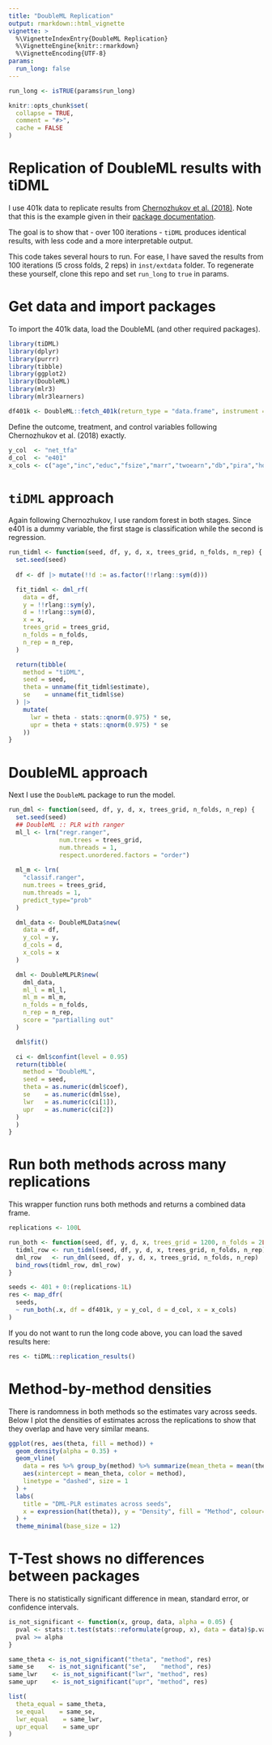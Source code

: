 ```yaml
---
title: "DoubleML Replication"
output: rmarkdown::html_vignette
vignette: >
  %\VignetteIndexEntry{DoubleML Replication}
  %\VignetteEngine{knitr::rmarkdown}
  %\VignetteEncoding{UTF-8}
params:
  run_long: false
---
```


```r
run_long <- isTRUE(params$run_long)

knitr::opts_chunk$set(
  collapse = TRUE,
  comment = "#>",
  cache = FALSE
)
```
# Replication of DoubleML results with tiDML

I use 401k data to replicate results from <a href="https://arxiv.org/abs/1608.00060">Chernozhukov et al. (2018)</a>. Note that this is the example given in their <a href="https://docs.doubleml.org/stable/examples/py_double_ml_pension.html">package documentation</a>. 

The goal is to show that - over 100 iterations - `tiDML` produces identical results, with less code and a more interpretable output.

This code takes several hours to run. For ease, I have saved the results from 100 iterations (5 cross folds, 2 reps) in `inst/extdata` folder. To regenerate these yourself, clone this repo and set `run_long` to `true` in params.

# Get data and import packages

To import the 401k data, load the DoubleML (and other required packages).  

```r
library(tiDML)
library(dplyr)
library(purrr)
library(tibble)
library(ggplot2)
library(DoubleML)
library(mlr3)
library(mlr3learners)
```
```r
df401k <- DoubleML::fetch_401k(return_type = "data.frame", instrument = FALSE)
```

Define  the outcome, treatment, and control variables following Chernozhukov et al. (2018) exactly. 

```r
y_col  <- "net_tfa"
d_col  <- "e401"
x_cols <- c("age","inc","educ","fsize","marr","twoearn","db","pira","hown")
```

# `tiDML` approach

Again following Chernozhukov, I use random forest in both stages. Since e401 is a dummy variable, the first stage is classification while the second is regression. 

```r
run_tidml <- function(seed, df, y, d, x, trees_grid, n_folds, n_rep) {
  set.seed(seed)
  
  df <- df |> mutate(!!d := as.factor(!!rlang::sym(d)))

  fit_tidml <- dml_rf(
    data = df,
    y = !!rlang::sym(y),
    d = !!rlang::sym(d),
    x = x,
    trees_grid = trees_grid,
    n_folds = n_folds,
    n_rep = n_rep,
  )

  return(tibble(
    method = "tiDML",
    seed = seed,
    theta = unname(fit_tidml$estimate),
    se    = unname(fit_tidml$se)
  ) |>
    mutate(
      lwr = theta - stats::qnorm(0.975) * se,
      upr = theta + stats::qnorm(0.975) * se
    ))
}

```

# DoubleML approach

Next I use the `DoubleML` package to run the model.

```r
run_dml <- function(seed, df, y, d, x, trees_grid, n_folds, n_rep) {
  set.seed(seed)
  ## DoubleML :: PLR with ranger
  ml_l <- lrn("regr.ranger",
              num.trees = trees_grid, 
              num.threads = 1,
              respect.unordered.factors = "order")
  
  ml_m <- lrn(
    "classif.ranger",
    num.trees = trees_grid,
    num.threads = 1,
    predict_type="prob"
  )

  dml_data <- DoubleMLData$new(
    data = df, 
    y_col = y, 
    d_cols = d, 
    x_cols = x
  )

  dml <- DoubleMLPLR$new(
    dml_data, 
    ml_l = ml_l, 
    ml_m = ml_m,
    n_folds = n_folds,
    n_rep = n_rep,
    score = "partialling out"
  )

  dml$fit()

  ci <- dml$confint(level = 0.95)
  return(tibble(
    method = "DoubleML",
    seed = seed,
    theta = as.numeric(dml$coef),
    se    = as.numeric(dml$se),
    lwr   = as.numeric(ci[1]),
    upr   = as.numeric(ci[2])
  )
  )
}
```

# Run both methods across many replications

This wrapper function runs both methods and returns a combined data frame.

```r

replications <- 100L

run_both <- function(seed, df, y, d, x, trees_grid = 1200, n_folds = 2L, n_rep = 2L) {
  tidml_row <- run_tidml(seed, df, y, d, x, trees_grid, n_folds, n_rep)
  dml_row   <- run_dml(seed, df, y, d, x, trees_grid, n_folds, n_rep)
  bind_rows(tidml_row, dml_row)
}

seeds <- 401 + 0:(replications-1L)  
res <- map_dfr(
  seeds,
  ~ run_both(.x, df = df401k, y = y_col, d = d_col, x = x_cols)
)
```

If you do not want to run the long code above, you can load the saved results here:
```r
res <- tiDML::replication_results()
```


# Method-by-method densities

There is randomness in both methods so the estimates vary across seeds. Below I plot the densities of estimates across the replications to show that they overlap and have very similar means.

```r
ggplot(res, aes(theta, fill = method)) +
  geom_density(alpha = 0.35) +
  geom_vline(
    data = res %>% group_by(method) %>% summarize(mean_theta = mean(theta)),
    aes(xintercept = mean_theta, color = method),
    linetype = "dashed", size = 1
  ) +
  labs(
    title = "DML-PLR estimates across seeds",
    x = expression(hat(theta)), y = "Density", fill = "Method", colour= "Method"
  ) +
  theme_minimal(base_size = 12)

```

# T-Test shows no differences between packages 

There is no statistically significant difference in mean, standard error, or confidence intervals. 

```r
is_not_significant <- function(x, group, data, alpha = 0.05) {
  pval <- stats::t.test(stats::reformulate(group, x), data = data)$p.value
  pval >= alpha
}

same_theta <- is_not_significant("theta", "method", res)
same_se    <- is_not_significant("se",    "method", res)
same_lwr    <- is_not_significant("lwr", "method", res)
same_upr    <- is_not_significant("upr", "method", res)

list(
  theta_equal = same_theta,
  se_equal    = same_se,
  lwr_equal    = same_lwr,
  upr_equal    = same_upr
)

```